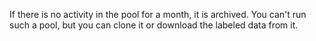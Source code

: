 <Cut title="How long is the pool stored?">

If there is no activity in the pool for a month, it is archived. You can't run such a pool, but you can clone it or download the labeled data from it.

</Cut>